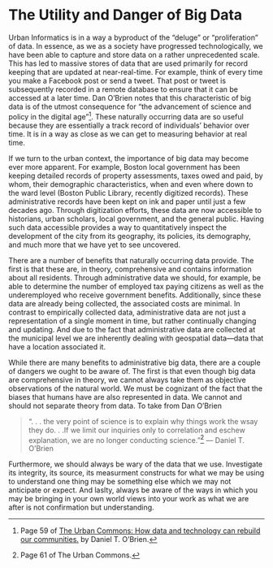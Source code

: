 # The Utility and Danger of Big Data

Urban Informatics is in a way a  byproduct of the "deluge" or "proliferation" of data. In essence, as we as a society have progressed technologically, we have been able to capture and store data on a rather unprecedented scale. This has led to massive stores of data that are used primarily for record keeping that are updated at near-real-time. For example, think of every time you make a Facebook post or send a tweet. That post or tweet is subsequently recorded in a remote database to ensure that it can be accessed at a later time. Dan O'Brien notes that this characteristic of big data is of the utmost consequence for "the advancement of science and policy in the digital age"[^ucp59]. These naturally occurring data are so useful because they are essentially a track record of individuals' behavior over time. It is in a way as close as we can get to measuring behavior at real time. 

If we turn to the urban context, the importance of big data may become ever more apparent. For example, Boston local government has been keeping detailed records of property assessments, taxes owed and paid, by whom, their demographic characteristics, when and even where down to the ward level (Boston Public Library, recently digitized records). These administrative records have been kept on ink and paper until just a few decades ago. Through digitization efforts, these data are now accessible to historians, urban scholars, local government, and the general public. Having such data accessible provides a way to quantitatively inspect the development of the city from its geography, its policies, its demography, and much more that we have yet to see uncovered. 

There are a number of benefits that naturally occurring data provide. The first is that these are, in theory, comprehensive and contains information about all residents. Through administrative data we should, for example,  be able to determine the number of employed tax paying citizens as well as the underemployed who receive government benefits. Additionally, since these data are already being collected, the associated costs are minimal. In contrast to empirically collected data, administrative data are not just a representation of a single moment in time, but rather continually changing and updating. And due to the fact that administrative data are collected at the municipal level we are inherently dealing with geospatial data—data that have a location associated it. 

While there are many benefits to administrative big data, there are a couple of dangers we ought to be aware of. The first is that even though big data are comprehensive in theory, we cannot always take them as objective observations of the natural world. We must be cognizant of the fact that the biases that humans have are also represented in data. We cannot and should not separate theory from data. To take from Dan O'Brien

> ". . . the very point of science is to explain why things work the wsay they do. . .If we limit our inquiries only to correlation and eschew explanation, we are no longer conducting science."[^ucp61] 
--- Daniel T. O'Brien

Furthermore, we should always be wary of the data that we use. Investigate its integrity, its source, its measurment constructs for what we may be using to understand one thing may be something else which we may not anticipate or expect. And laslty, always be aware of the ways in which you may be bringing in your own world views into your work as what we are after is not confirmation but understanding. 

[^ucp59]: Page 59 of [The Urban Commons: How data and technology can rebuild our communities.](https://www.hup.harvard.edu/catalog.php?isbn=9780674975293) by Daniel T. O'Brien. 
[^ucp61]: Page 61 of The Urban Commons.